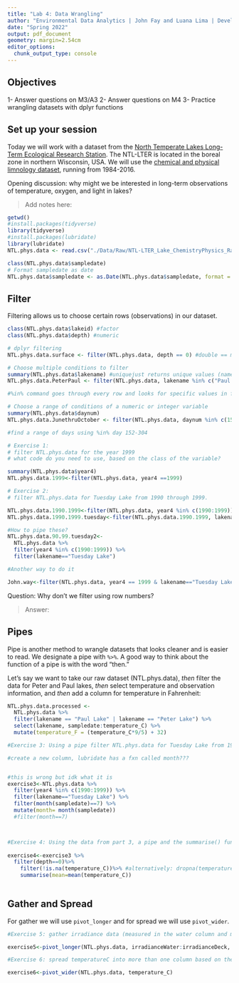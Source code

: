 ```yaml
---
title: "Lab 4: Data Wrangling"
author: "Environmental Data Analytics | John Fay and Luana Lima | Developed by Kateri Salk"
date: "Spring 2022"
output: pdf_document
geometry: margin=2.54cm
editor_options: 
  chunk_output_type: console
---
```


## Objectives
1- Answer questions on M3/A3
2- Answer questions on M4
3- Practice wrangling datasets with dplyr functions

## Set up your session

Today we will work with a dataset from the [North Temperate Lakes Long-Term Ecological Research Station](https://lter.limnology.wisc.edu/about/overview). The NTL-LTER is located in the boreal zone in northern Wisconsin, USA. We will use the [chemical and physical limnology dataset](https://lter.limnology.wisc.edu/content/cascade-project-north-temperate-lakes-lter-core-data-physical-and-chemical-limnology-1984), running from 1984-2016. 

Opening discussion: why might we be interested in long-term observations of temperature, oxygen, and light in lakes?

> Add notes here: 

```r
getwd()
#install.packages(tidyverse)
library(tidyverse)
#install.packages(lubridate)
library(lubridate)
NTL.phys.data <- read.csv("./Data/Raw/NTL-LTER_Lake_ChemistryPhysics_Raw.csv", stringsAsFactors = TRUE)

class(NTL.phys.data$sampledate)
# Format sampledate as date
NTL.phys.data$sampledate <- as.Date(NTL.phys.data$sampledate, format = "%m/%d/%y")
```


## Filter

Filtering allows us to choose certain rows (observations) in our dataset.

```r
class(NTL.phys.data$lakeid) #factor
class(NTL.phys.data$depth) #numeric

# dplyr filtering
NTL.phys.data.surface <- filter(NTL.phys.data, depth == 0) #double == means set to this year

# Choose multiple conditions to filter
summary(NTL.phys.data$lakename) #uniquejust returns unique values (names in this case)
NTL.phys.data.PeterPaul <- filter(NTL.phys.data, lakename %in% c("Paul Lake", "Peter Lake"))

#%in% command goes through every row and looks for specific values in following vector and includes only those 

# Choose a range of conditions of a numeric or integer variable
summary(NTL.phys.data$daynum)
NTL.phys.data.JunethruOctober <- filter(NTL.phys.data, daynum %in% c(152:304))

#find a range of days using %in% day 152-304

# Exercise 1: 
# filter NTL.phys.data for the year 1999
# what code do you need to use, based on the class of the variable?

summary(NTL.phys.data$year4)
NTL.phys.data.1999<-filter(NTL.phys.data, year4 ==1999)

# Exercise 2: 
# filter NTL.phys.data for Tuesday Lake from 1990 through 1999.

NTL.phys.data.1990.1999<-filter(NTL.phys.data, year4 %in% c(1990:1999))
NTL.phys.data.1990.1999.tuesday<-filter(NTL.phys.data.1990.1999, lakename=="Tuesday Lake")

#How to pipe these? 
NTL.phys.data.90.99.tuesday2<-
  NTL.phys.data %>%
  filter(year4 %in% c(1990:1999)) %>%
  filter(lakename=="Tuesday Lake")

#Another way to do it 

John.way<-filter(NTL.phys.data, year4 == 1999 & lakename=="Tuesday Lake")

```
Question: Why don't we filter using row numbers?

> Answer: 

## Pipes

Pipe is another method to wrangle datasets that looks cleaner and is easier to read.  We designate a pipe with `%>%`. A good way to think about the function of a pipe is with the word "then." 

Let's say we want to take our raw dataset (NTL.phys.data), *then* filter the data for Peter and Paul lakes, *then* select temperature and observation information, and *then* add a column for temperature in Fahrenheit: 

```r
NTL.phys.data.processed <- 
  NTL.phys.data %>%
  filter(lakename == "Paul Lake" | lakename == "Peter Lake") %>%
  select(lakename, sampledate:temperature_C) %>%
  mutate(temperature_F = (temperature_C*9/5) + 32)

#Exercise 3: Using a pipe filter NTL.phys.data for Tuesday Lake from 1990 through 1999 only for July 

#create a new column, lubridate has a fxn called month??? 


#this is wrong but idk what it is
exercise3<-NTL.phys.data %>%
  filter(year4 %in% c(1990:1999)) %>%
  filter(lakename=="Tuesday Lake") %>%
  filter(month(sampledate)==7) %>%
  mutate(month= month(sampledate))
  #filter(month==7)



#Exercise 4: Using the data from part 3, a pipe and the summarise() function find the mean surface temperature (hints: you will need to add another filter for depth==0). Make sure you eliminate NAs before computing the means
  
exercise4<-exercise3 %>%
  filter(depth==0)%>%
    filter(!is.na(temperature_C))%>% #alternatively: dropna(temperatureC)
    summarise(mean=mean(temperature_C))
  
```

## Gather and Spread

For gather we will use `pivot_longer` and for spread we will use `pivot_wider`.

```r
#Exercise 5: gather irradiance data (measured in the water column and measured on the deck of the sampling boat) into one column using pivot_longer

exercise5<-pivot_longer(NTL.phys.data, irradianceWater:irradianceDeck, names_to = "Irradiance")

#Exercise 6: spread temperatureC into more than one column based on the depth

exercise6<-pivot_wider(NTL.phys.data, temperature_C)
```

